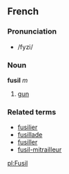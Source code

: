 ==French==
===Pronunciation===
*/fyzi/
===Noun===
'''fusil''' ''m''

# [[gun]]

===Related terms===
*[[fusilier]]
*[[fusillade]]
*[[fusiller]]
*[[fusil-mitrailleur]]

[[pl:Fusil]]